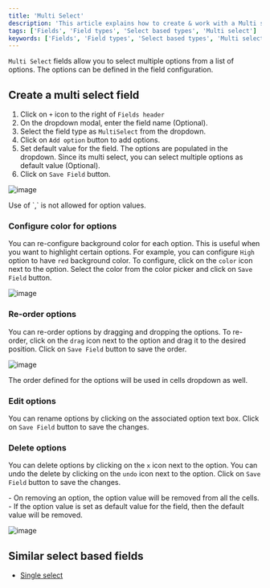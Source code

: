 ```yaml
---
title: 'Multi Select'
description: 'This article explains how to create & work with a Multi select field.'
tags: ['Fields', 'Field types', 'Select based types', 'Multi select']
keywords: ['Fields', 'Field types', 'Select based types', 'Multi select', 'Create multi select field']
---
```



`Multi Select` fields allow you to select multiple options from a list of options. The options can be defined in the field configuration.

## Create a multi select field
1. Click on `+` icon to the right of `Fields header`
2. On the dropdown modal, enter the field name (Optional).
3. Select the field type as `MultiSelect` from the dropdown.
4. Click on `Add option` button to add options.
5. Set default value for the field. The options are populated in the dropdown. Since its multi select, you can select multiple options as default value (Optional).
6. Click on `Save Field` button.

![image](/img/v2/fields/types/multiselect.png)

<Callout type="note">
Use of `,` is not allowed for option values.
</Callout>

### Configure color for options
You can re-configure background color for each option. This is useful when you want to highlight certain options. For example, you can configure `High` option to have `red` background color.
To configure, click on the `color` icon next to the option. Select the color from the color picker and click on `Save Field` button.

![image](/img/v2/fields/types/options-change-colour.png)

### Re-order options
You can re-order options by dragging and dropping the options. To re-order, click on the `drag` icon next to the option and drag it to the desired position. Click on `Save Field` button to save the order.

![image](/img/v2/fields/types/options-reorder.png)

<Callout type="info">
The order defined for the options will be used in cells dropdown as well.
</Callout>


### Edit options
You can rename options by clicking on the associated option text box. Click on `Save Field` button to save the changes.

### Delete options
You can delete options by clicking on the `x` icon next to the option. You can undo the delete by clicking on the `undo` icon next to the option. Click on `Save Field` button to save the changes.

<Callout type="note">
- On removing an option, the option value will be removed from all the cells.
- If the option value is set as default value for the field, then the default value will be removed.
</Callout>

![image](/img/v2/fields/types/options-remove.png)

## Similar select based fields
- [Single select](single-select)
